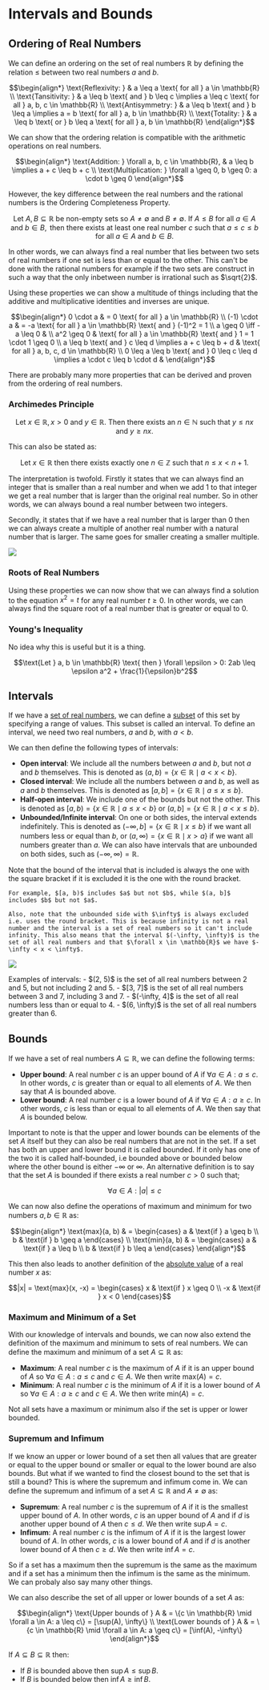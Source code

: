 
# Intervals and Bounds

## Ordering of Real Numbers

We can define an ordering on the set of real numbers $\mathbb{R}$ by defining the relation $\leq$ between two real numbers $a$ and $b$.

```math
\begin{align*}
\text{Reflexivity: } & a \leq a \text{ for all } a \in \mathbb{R} \\
\text{Tansitivity: } & a \leq b \text{ and } b \leq c \implies a \leq c \text{ for all } a, b, c \in \mathbb{R} \\
\text{Antisymmetry: } & a \leq b \text{ and } b \leq a \implies a = b \text{ for all } a, b \in \mathbb{R} \\
\text{Totality: } & a \leq b \text{ or } b \leq a \text{ for all } a, b \in \mathbb{R}
\end{align*}
```

We can show that the ordering relation is compatible with the arithmetic operations on real numbers.

```math
\begin{align*}
\text{Addition: } \forall a, b, c \in \mathbb{R}, & a \leq b \implies a + c \leq b + c \\
\text{Multiplication: } \forall a \geq 0, b \geq 0: a \cdot b \geq 0
\end{align*}
```

However, the key difference between the real numbers and the rational numbers is the Ordering Completeness Property. 

```math	
\text{Let } A, B \subseteq \mathbb{R} \text{ be non-empty sets so } A \neq \emptyset \text{ and } B \neq \emptyset. \text{ If } A \leq B \text{ for all } a \in A \text{ and } b \in B, \text{ then there exists at least one real number } c \text{ such that } a \leq c \leq b \text{ for all } a \in A \text{ and } b \in B.
```

In other words, we can always find a real number that lies between two sets of real numbers if one set is less than or equal to the other. This can't be done with the rational numbers for example if the two sets are construct in such a way that the only inbetween number is irrational such as $\sqrt{2}$.

Using these properties we can show a multitude of things including that the additive and multiplicative identities and inverses are unique.

```math	
\begin{align*}
0 \cdot a & = 0 \text{ for all } a \in \mathbb{R} \\
(-1) \cdot a & = -a \text{ for all } a \in \mathbb{R} \text{ and } (-1)^2 = 1 \\
a \geq 0 \iff -a \leq 0 & \\
a^2 \geq 0 & \text{ for all } a \in \mathbb{R} \text{ and } 1 = 1 \cdot 1 \geq 0 \\
a \leq b \text{ and } c \leq d \implies a + c \leq b + d & \text{ for all } a, b, c, d \in \mathbb{R} \\
0 \leq a \leq b \text{ and } 0 \leq c \leq d \implies a \cdot c \leq b \cdot d & 
\end{align*}
```

There are probably many more properties that can be derived and proven from the ordering of real numbers.

### Archimedes Principle

```math	
\text{Let } x \in \mathbb{R}, x > 0 \text{ and } y \in \mathbb{R}. \text{ Then there exists an } n \in \mathbb{N} \text{ such that } y \leq nx \text{ and } y \geq nx.
```

This can also be stated as:
    
```math
\text{Let } x \in \mathbb{R} \text{ then there exists exactly one } n \in \mathbb{Z} \text{ such that } n \leq x < n + 1.
```

The interpretation is twofold. Firstly it states that we can always find an integer that is smaller than a real number and when we add 1 to that integer we get a real number that is larger than the original real number. So in other words, we can always bound a real number between two integers. 

Secondly, it states that if we have a real number that is larger than 0 then we can always create a multiple of another real number with a natural number that is larger. The same goes for smaller creating a smaller multiple.

<Image 
    src="/maths/archimedianProperty.svg"
    width={600}
/>

### Roots of Real Numbers

Using these properties we can now show that we can always find a solution to the equation $x^2 = t$ for any real number $t \geq 0$. In other words, we can always find the square root of a real number that is greater or equal to 0.

### Young's Inequality

No idea why this is useful but it is a thing.

```math
\text{Let } a, b \in \mathbb{R} \text{ then } \forall \epsilon > 0: 2ab \leq \epsilon a^2 + \frac{1}{\epsilon}b^2
```

## Intervals

If we have a [set of real numbers](/garden/maths/discrete/setTheory#real-numbers), we can define a [subset](/garden/maths/discrete/setTheory#sub-and-superset) of this set by specifying a range of values. This subset is called an interval.
To define an interval, we need two real numbers, $a$ and $b$, with $a < b$.

We can then define the following types of intervals:

- **Open interval**: We include all the numbers between $a$ and $b$, but not $a$ and $b$ themselves. This is denoted as $(a, b) = \{x \in \mathbb{R} \mid a < x < b\}$.
- **Closed interval**: We include all the numbers between $a$ and $b$, as well as $a$ and $b$ themselves. This is denoted as $[a, b] = \{x \in \mathbb{R} \mid a \leq x \leq b\}$.
- **Half-open interval**: We include one of the bounds but not the other. This is denoted as $[a, b) = \{x \in \mathbb{R} \mid a \leq x < b\}$ or $(a, b] = \{x \in \mathbb{R} \mid a < x \leq b\}$.
- **Unbounded/Infinite interval**: On one or both sides, the interval extends indefinitely. This is denoted as $(-\infty, b] = \{x \in \mathbb{R} \mid x \leq b\}$ if we want all numbers less or equal than $b$, or $(a, \infty) = \{x \in \mathbb{R} \mid x > a\}$ if we want all numbers greater than $a$.
We can also have intervals that are unbounded on both sides, such as $(-\infty, \infty) = \mathbb{R}$.

<Callout type="info">
    Note that the bound of the interval that is included is always the one with the square bracket if it is excluded it is the one with the round bracket.

    For example, $[a, b)$ includes $a$ but not $b$, while $(a, b]$ includes $b$ but not $a$.

    Also, note that the unbounded side with $\infty$ is always excluded i.e. uses the round bracket. This is because infinity is not a real number and the interval is a set of real numbers so it can't include infinity. This also means that the interval $(-\infty, \infty)$ is the set of all real numbers and that $\forall x \in \mathbb{R}$ we have $-\infty < x < \infty$.
</Callout>

<Image 
    src="/maths/intervalsLines.png"
    caption="All types of intervals visualized on the number line."
    width={600}
/>

<Callout type="example">
    Examples of intervals:
    - $(2, 5)$ is the set of all real numbers between 2 and 5, but not including 2 and 5.
    - $[3, 7]$ is the set of all real numbers between 3 and 7, including 3 and 7.
    - $(-\infty, 4]$ is the set of all real numbers less than or equal to 4.
    - $(6, \infty)$ is the set of all real numbers greater than 6.
</Callout>

## Bounds

If we have a set of real numbers $A \subseteq \mathbb{R}$, we can define the following terms:

- **Upper bound**: A real number $c$ is an upper bound of $A$ if $\forall a \in A: a \leq c$. In other words, $c$ is greater than or equal to all elements of $A$. We then say that $A$ is bounded above.
- **Lower bound**: A real number $c$ is a lower bound of $A$ if $\forall a \in A: a \geq c$. In other words, $c$ is less than or equal to all elements of $A$. We then say that $A$ is bounded below.

Important to note is that the upper and lower bounds can be elements of the set $A$ itself but they can also be real numbers that are not in the set. If a set has both an upper and lower bound it is called bounded. If it only has one of the two it is called half-bounded, i.e bounded above or bounded below where the other bound is either $-\infty$ or $\infty$. An alternative definition is to say that the set $A$ is bounded if there exists a real number $c > 0$ such that;

```math
\forall a \in A: |a| \leq c
```

We can now also define the operations of maximum and minimum for two numbers $a, b \in \mathbb{R}$ as:

```math
\begin{align*}
\text{max}(a, b) & = \begin{cases} a & \text{if } a \geq b \\ b & \text{if } b \geq a \end{cases} \\
\text{min}(a, b) & = \begin{cases} a & \text{if } a \leq b \\ b & \text{if } b \leq a \end{cases}
\end{align*}
```

This then also leads to another definition of the [absolute value](/garden/maths/commonFunctions/absolute) of a real number $x$ as:

```math
|x| = \text{max}(x, -x) = \begin{cases} x & \text{if } x \geq 0 \\ -x & \text{if } x < 0 \end{cases}
```

### Maximum and Minimum of a Set

With our knowledge of intervals and bounds, we can now also extend the definition of the maximum and minimum to sets of real numbers. We can define the maximum and minimum of a set $A \subseteq \mathbb{R}$ as:

- **Maximum**: A real number $c$ is the maximum of $A$ if it is an upper bound of $A$ so $\forall a \in A: a \leq c$ and $c \in A$. We then write $\text{max}(A) = c$.
- **Minimum**: A real number $c$ is the minimum of $A$ if it is a lower bound of $A$ so $\forall a \in A: a \geq c$ and $c \in A$. We then write $\text{min}(A) = c$.

Not all sets have a maximum or minimum also if the set is upper or lower bounded. 

### Supremum and Infimum

If we know an upper or lower bound of a set then all values that are greater or equal to the upper bound or smaller or equal to the lower bound are also bounds. But what if we wanted to find the closest bound to the set that is still a bound? This is where the supremum and infimum come in. We can define the supremum and infimum of a set $A \subseteq \mathbb{R}$ and $A \neq \emptyset$ as:

- **Supremum**: A real number $c$ is the supremum of $A$ if it is the smallest upper bound of $A$. In other words, $c$ is an upper bound of $A$ and if $d$ is another upper bound of $A$ then $c \leq d$. We then write $\sup A = c$.
- **Infimum**: A real number $c$ is the infimum of $A$ if it is the largest lower bound of $A$. In other words, $c$ is a lower bound of $A$ and if $d$ is another lower bound of $A$ then $c \geq d$. We then write $\inf A = c$.

So if a set has a maximum then the supremum is the same as the maximum and if a set has a minimum then the infimum is the same as the minimum. We can probaly also say many other things. 

We can also describe the set of all upper or lower bounds of a set $A$ as:

```math
\begin{align*}
\text{Upper bounds of } A & = \{c \in \mathbb{R} \mid \forall a \in A: a \leq c\} = [\sup(A), \infty\} \\
\text{Lower bounds of } A & = \{c \in \mathbb{R} \mid \forall a \in A: a \geq c\} = [\inf(A), -\infty\}
\end{align*}
```

If $A \subseteq B \subseteq \mathbb{R}$ then:

- If $B$ is bounded above then $\sup A \leq \sup B$.
- If $B$ is bounded below then $\inf A \geq \inf B$.


